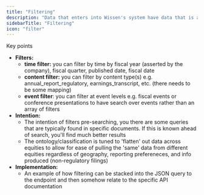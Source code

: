 ```yaml
---
title: "Filtering"
description: "Data that enters into Wissen's system have data that is assigned to it to allow for pre-filtering. This allows for much better page targets when the set of documents are known."
sidebarTitle: "Filtering"
icon: "filter"
---
```


Key points

- **Filters:**
  - **time filter:** you can filter by time by fiscal year (asserted by the company), fiscal quarter, published date, fiscal date
  - **content filter:** you can filter by content type(s) e.g. annual_report_regulatory, earnings_transcript, etc. (there needs to be some mapping)
  - **event filter**: you can filter at event levels e.g. fiscal events or conference presentations to have search over events rather than an array of filters
- **Intention:**
  - The intention of filters pre-searching, you there are some queries that are typically found in specific documents. If this is known ahead of search, you'll find much better results
  - The ontology/classification is tuned to 'flatten' out data across equities to allow for ease of pulling the 'same' data from different equities regardless of geography, reporting prefereneces, and info produced (non-regulatory filings)
- **Implementation:**
  - An example of how filtering can be stacked into the JSON query to the endpoint and then somehow relate to the specific API documentation